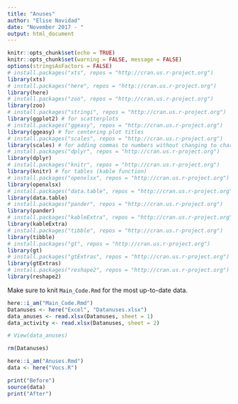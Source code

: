 ```yaml
---
title: "Anuses"
author: "Elise Navidad"
date: "November 2017 - "
output: html_document
---
```


```r
knitr::opts_chunk$set(echo = TRUE)
knitr::opts_chunk$set(warning = FALSE, message = FALSE)
options(stringsAsFactors = FALSE)
# install.packages("xts", repos = "http://cran.us.r-project.org")
library(xts)
# install.packages("here", repos = "http://cran.us.r-project.org")
library(here)
# install.packages("zoo", repos = "http://cran.us.r-project.org")
library(zoo)
# install.packages("stringi", repos = "http://cran.us.r-project.org")
library(ggplot2) # for scatterplots
# install.packages("ggeasy", repos = "http://cran.us.r-project.org")
library(ggeasy) # for centering plot titles
# install.packages("scales", repos = "http://cran.us.r-project.org")
library(scales) # for adding commas to numbers without changing to character
# install.packages("dplyr", repos = "http://cran.us.r-project.org")
library(dplyr)
# install.packages("knitr", repos = "http://cran.us.r-project.org")
library(knitr) # for tables (kable function)
# install.packages("openxlsx", repos = "http://cran.us.r-project.org")
library(openxlsx)
# install.packages("data.table", repos = "http://cran.us.r-project.org")
library(data.table)
# install.packages("pander", repos = "http://cran.us.r-project.org")
library(pander)
# install.packages("kableExtra", repos = "http://cran.us.r-project.org")
library(kableExtra)
# install.packages("tibble", repos = "http://cran.us.r-project.org")
library(tibble)
# install.packages("gt", repos = "http://cran.us.r-project.org")
library(gt)
# install.packages("gtExtras", repos = "http://cran.us.r-project.org")
library(gtExtras)
# install.packages("reshape2", repos = "http://cran.us.r-project.org")
library(reshape2)
```

Make sure to knit `Main_Code.Rmd` for the most up-to-date data.

```r
here::i_am("Main_Code.Rmd")
Datanuses <- here("Excel", "Datanuses.xlsx")
data_anuses <- read.xlsx(Datanuses, sheet = 1)
data_activity <- read.xlsx(Datanuses, sheet = 2)

# View(data_anuses)

rm(Datanuses)

```

```r
here::i_am("Anuses.Rmd")
data <- here("Vocs.R")

print("Before")
source(data)
print("After")
```